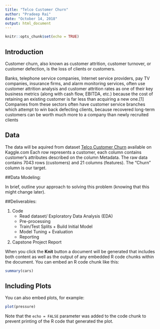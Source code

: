 ```yaml
---
title: "Telco Customer Churn"
author: "Pradeep Rai"
date: "October 14, 2018"
output: html_document
---
```


```r
knitr::opts_chunk$set(echo = TRUE)
```

## Introduction

Customer churn, also known as customer attrition, customer turnover, or customer defection, is the loss of clients or customers.

Banks, telephone service companies, Internet service providers, pay TV companies, insurance firms, and alarm monitoring services, often use customer attrition analysis and customer attrition rates as one of their key business metrics (along with cash flow, EBITDA, etc.) because the cost of retaining an existing customer is far less than acquiring a new one.[1] Companies from these sectors often have customer service branches which attempt to win back defecting clients, because recovered long-term customers can be worth much more to a company than newly recruited clients

## Data

The data will be aquired from dataset [Telco Customer Churn](https://www.kaggle.com/pavanraj159/telecom-customer-churn-prediction/notebook) available on Kaggle.com
Each row represents a customer, each column contains customer’s attributes described on the column Metadata.
The raw data contains 7043 rows (customers) and 21 columns (features). The “Churn” column is our target.

##Data Modeling:

In brief, outline your approach to solving this problem (knowing that this might change later).

##Deliverables:

1. Code
    +  Read dataset/ Exploratory Data Analysis (EDA)
    +  Pre-processing
      -  Train/Test Splits + Build Initial Model
      -  Model Tuning + Evaluation
      -  Reporting

2. Capstone Project Report

When you click the **Knit** button a document will be generated that includes both content as well as the output of any embedded R code chunks within the document. You can embed an R code chunk like this:

```r
summary(cars)
```

## Including Plots

You can also embed plots, for example:

```r
plot(pressure)
```

Note that the `echo = FALSE` parameter was added to the code chunk to prevent printing of the R code that generated the plot.
